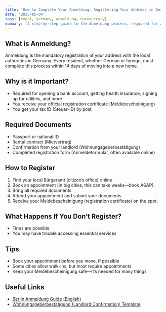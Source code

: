```yaml
---
title: 'How to Complete Your Anmeldung: Registering Your Address in Germany'
date: '2025-05-04'
tags: [expat, germany, anmeldung, bureaucracy]
summary: 'A step-by-step guide to the Anmeldung process, required for all residents in Germany.'
---
```


## What is Anmeldung?

Anmeldung is the mandatory registration of your address with the local authorities in Germany. Every resident, whether German or foreign, must complete this process within 14 days of moving into a new home.

## Why is it Important?

- Required for opening a bank account, getting health insurance, signing up for utilities, and more
- You receive your official registration certificate (Meldebescheinigung)
- You get your tax ID (Steuer-ID) by post

## Required Documents

- Passport or national ID
- Rental contract (Mietvertrag)
- Confirmation from your landlord (Wohnungsgeberbestätigung)
- Completed registration form (Anmeldeformular, often available online)

## How to Register

1. Find your local Bürgeramt (citizen’s office) online.
2. Book an appointment (in big cities, this can take weeks—book ASAP).
3. Bring all required documents.
4. Attend your appointment and submit your documents.
5. Receive your Meldebescheinigung (registration certificate) on the spot.

## What Happens If You Don’t Register?

- Fines are possible
- You may have trouble accessing essential services

## Tips

- Book your appointment before you move, if possible
- Some cities allow walk-ins, but most require appointments
- Keep your Meldebescheinigung safe—it’s needed for many things

## Useful Links

- [Berlin Anmeldung Guide (English)](https://service.berlin.de/dienstleistung/120686/)
- [Wohnungsgeberbestätigung (Landlord Confirmation) Template](https://www.berlin.de/formularverzeichnis/?formular=/labo/zuwanderung/_assets/muster-wohnungsgeberbestaetigung.pdf)
